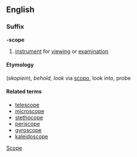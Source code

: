==English==
===Suffix===
'''-scope'''
# [[instrument]] for [[viewing]] or [[examination]]
====Etymology====
{{Gr.}} (''skopiein''), ''behold, look'' via {{L.}} [[scopo]], look into, probe

====Related terms====
* [[telescope]]
* [[microscope]]
* [[stethocope]]
* [[periscope]]
* [[gyroscope]]
* [[kaleidoscope]]

[[Category:English suffixes|Scope]]